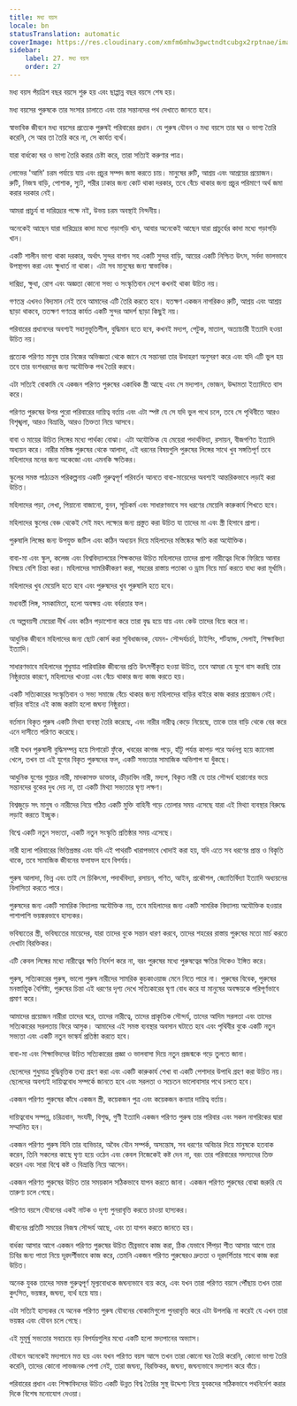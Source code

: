 ```yaml
---
title: মধ্য বয়স
locale: bn
statusTranslation: automatic
coverImage: https://res.cloudinary.com/xmfm6mhw3gwctndtcubgx2rptnae/image/upload/v1740337243/small_cover_educacion_fundamental_a051170f1c.webp
sidebar:
    label: 27. মধ্য বয়স
    order: 27
---
```

মধ্য বয়স পঁয়ত্রিশ বছর বয়সে শুরু হয় এবং ছাপ্পান্ন বছর বয়সে শেষ হয়।

মধ্য বয়সের পুরুষকে তার সংসার চালাতে এবং তার সন্তানদের পথ দেখাতে জানতে হবে।

স্বাভাবিক জীবনে মধ্য বয়সের প্রত্যেক পুরুষই পরিবারের প্রধান। যে পুরুষ যৌবন ও মধ্য বয়সে তার ঘর ও ভাগ্য তৈরি করেনি, সে আর তা তৈরি করে না, সে কার্যত ব্যর্থ।

যারা বার্ধক্যে ঘর ও ভাগ্য তৈরি করার চেষ্টা করে, তারা সত্যিই করুণার পাত্র।

লোভের 'আমি' চরম পর্যায়ে যায় এবং প্রচুর সম্পদ জমা করতে চায়। মানুষের রুটি, আশ্রয় এবং আশ্রয়ের প্রয়োজন। রুটি, নিজস্ব বাড়ি, পোশাক, স্যুট, শরীর ঢাকার জন্য কোট থাকা দরকার, তবে বেঁচে থাকার জন্য প্রচুর পরিমাণে অর্থ জমা করার দরকার নেই।

আমরা প্রাচুর্য বা দারিদ্র্যের পক্ষে নই, উভয় চরম অবস্থাই নিন্দনীয়।

অনেকেই আছেন যারা দারিদ্র্যের কাদা মধ্যে গড়াগড়ি খান, আবার অনেকেই আছেন যারা প্রাচুর্যের কাদা মধ্যে গড়াগড়ি খান।

একটি শালীন ভাগ্য থাকা দরকার, অর্থাৎ সুন্দর বাগান সহ একটি সুন্দর বাড়ি, আয়ের একটি নিশ্চিত উৎস, সর্বদা ভালভাবে উপস্থাপন করা এবং ক্ষুধার্ত না থাকা। এটা সব মানুষের জন্য স্বাভাবিক।

দারিদ্র্য, ক্ষুধা, রোগ এবং অজ্ঞতা কোনো সভ্য ও সংস্কৃতিবান দেশে কখনই থাকা উচিত নয়।

গণতন্ত্র এখনও বিদ্যমান নেই তবে আমাদের এটি তৈরি করতে হবে। যতক্ষণ একজন নাগরিকও রুটি, আশ্রয় এবং আশ্রয় ছাড়া থাকবে, ততক্ষণ গণতন্ত্র কার্যত একটি সুন্দর আদর্শ ছাড়া কিছুই নয়।

পরিবারের প্রধানদের অবশ্যই সহানুভূতিশীল, বুদ্ধিমান হতে হবে, কখনই মদ্যপ, পেটুক, মাতাল, অত্যাচারী ইত্যাদি হওয়া উচিত নয়।

প্রত্যেক পরিণত মানুষ তার নিজের অভিজ্ঞতা থেকে জানে যে সন্তানরা তার উদাহরণ অনুসরণ করে এবং যদি এটি ভুল হয় তবে তার বংশধরদের জন্য অযৌক্তিক পথ তৈরি করবে।

এটা সত্যিই বোকামি যে একজন পরিণত পুরুষের একাধিক স্ত্রী আছে এবং সে মদ্যপান, ভোজন, উদ্দামতা ইত্যাদিতে বাস করে।

পরিণত পুরুষের উপর পুরো পরিবারের দায়িত্ব বর্তায় এবং এটা স্পষ্ট যে সে যদি ভুল পথে চলে, তবে সে পৃথিবীতে আরও বিশৃঙ্খলা, আরও বিভ্রান্তি, আরও তিক্ততা নিয়ে আসবে।

বাবা ও মায়ের উচিত লিঙ্গের মধ্যে পার্থক্য বোঝা। এটা অযৌক্তিক যে মেয়েরা পদার্থবিদ্যা, রসায়ন, বীজগণিত ইত্যাদি অধ্যয়ন করে। নারীর মস্তিষ্ক পুরুষের থেকে আলাদা, এই ধরনের বিষয়গুলি পুরুষের লিঙ্গের সাথে খুব সঙ্গতিপূর্ণ তবে মহিলাদের মনের জন্য অকেজো এবং এমনকি ক্ষতিকর।

স্কুলের সমস্ত পাঠ্যক্রম পরিকল্পনায় একটি গুরুত্বপূর্ণ পরিবর্তন আনতে বাবা-মায়েদের অবশ্যই আন্তরিকভাবে লড়াই করা উচিত।

মহিলাদের পড়া, লেখা, পিয়ানো বাজানো, বুনন, সূচিকর্ম এবং সাধারণভাবে সব ধরণের মেয়েলি কারুকার্য শিখতে হবে।

মহিলাদের স্কুলের বেঞ্চ থেকেই সেই মহৎ লক্ষ্যের জন্য প্রস্তুত করা উচিত যা তাদের মা এবং স্ত্রী হিসাবে প্রাপ্য।

পুরুষালি লিঙ্গের জন্য উপযুক্ত জটিল এবং কঠিন অধ্যয়ন দিয়ে মহিলাদের মস্তিষ্কের ক্ষতি করা অযৌক্তিক।

বাবা-মা এবং স্কুল, কলেজ এবং বিশ্ববিদ্যালয়ের শিক্ষকদের উচিত মহিলাদের তাদের প্রাপ্য নারীত্বের দিকে ফিরিয়ে আনার বিষয়ে বেশি চিন্তা করা। মহিলাদের সামরিকীকরণ করা, শহরের রাস্তায় পতাকা ও ড্রাম নিয়ে মার্চ করতে বাধ্য করা মূর্খামি।

মহিলাদের খুব মেয়েলি হতে হবে এবং পুরুষদের খুব পুরুষালি হতে হবে।

মধ্যবর্তী লিঙ্গ, সমকামিতা, হলো অবক্ষয় এবং বর্বরতার ফল।

যে অল্পবয়সী মেয়েরা দীর্ঘ এবং কঠিন পড়াশোনা করে তারা বৃদ্ধ হয়ে যায় এবং কেউ তাদের বিয়ে করে না।

আধুনিক জীবনে মহিলাদের জন্য ছোট কোর্স করা সুবিধাজনক, যেমন- সৌন্দর্যচর্চা, টাইপিং, শর্টহ্যান্ড, সেলাই, শিক্ষাবিদ্যা ইত্যাদি।

সাধারণভাবে মহিলাদের শুধুমাত্র পারিবারিক জীবনের প্রতি উৎসর্গীকৃত হওয়া উচিত, তবে আমরা যে যুগে বাস করছি তার নিষ্ঠুরতার কারণে, মহিলাদের খাওয়া এবং বেঁচে থাকার জন্য কাজ করতে হয়।

একটি সত্যিকারের সংস্কৃতিবান ও সভ্য সমাজে বেঁচে থাকার জন্য মহিলাদের বাড়ির বাইরে কাজ করার প্রয়োজন নেই। বাড়ির বাইরে এই কাজ করাটা হলো জঘন্য নিষ্ঠুরতা।

বর্তমান বিকৃত পুরুষ একটি মিথ্যা ব্যবস্থা তৈরি করেছে, এবং নারীর নারীত্ব কেড়ে নিয়েছে, তাকে তার বাড়ি থেকে বের করে এনে দাসীতে পরিণত করেছে।

নারী যখন পুরুষালী বুদ্ধিসম্পন্ন হয়ে সিগারেট ফুঁকে, খবরের কাগজ পড়ে, হাঁটু পর্যন্ত কাপড় পরে অর্ধনগ্ন হয়ে ক্যানেস্তা খেলে, তখন তা এই যুগের বিকৃত পুরুষদের ফল, একটি সভ্যতার সামাজিক অভিশাপ যা ধুঁকছে।

আধুনিক যুগের গুপ্তচর নারী, মাদকাসক্ত ডাক্তার, ক্রীড়াবিদ নারী, মদ্যপ, বিকৃত নারী যে তার সৌন্দর্য হারানোর ভয়ে সন্তানদের বুকের দুধ দেয় না, তা একটি মিথ্যা সভ্যতার ঘৃণ্য লক্ষণ।

বিশ্বজুড়ে সৎ মানুষ ও নারীদের নিয়ে গঠিত একটি মুক্তি বাহিনী গড়ে তোলার সময় এসেছে যারা এই মিথ্যা ব্যবস্থার বিরুদ্ধে লড়াই করতে ইচ্ছুক।

বিশ্বে একটি নতুন সভ্যতা, একটি নতুন সংস্কৃতি প্রতিষ্ঠার সময় এসেছে।

নারী হলো পরিবারের ভিত্তিপ্রস্তর এবং যদি এই পাথরটি খারাপভাবে খোদাই করা হয়, যদি এতে সব ধরণের প্রান্ত ও বিকৃতি থাকে, তবে সামাজিক জীবনের ফলাফল হবে বিপর্যয়।

পুরুষ আলাদা, ভিন্ন এবং তাই সে চিকিৎসা, পদার্থবিদ্যা, রসায়ন, গণিত, আইন, প্রকৌশল, জ্যোতির্বিদ্যা ইত্যাদি অধ্যয়নের বিলাসিতা করতে পারে।

পুরুষদের জন্য একটি সামরিক বিদ্যালয় অযৌক্তিক নয়, তবে মহিলাদের জন্য একটি সামরিক বিদ্যালয় অযৌক্তিক হওয়ার পাশাপাশি ভয়ঙ্করভাবে হাস্যকর।

ভবিষ্যতের স্ত্রী, ভবিষ্যতের মায়েদের, যারা তাদের বুকে সন্তান ধারণ করবে, তাদের শহরের রাস্তায় পুরুষের মতো মার্চ করতে দেখাটা বিরক্তিকর।

এটি কেবল লিঙ্গের মধ্যে নারীত্বের ক্ষতি নির্দেশ করে না, বরং পুরুষের মধ্যে পুরুষত্বের ক্ষতির দিকেও ইঙ্গিত করে।

পুরুষ, সত্যিকারের পুরুষ, ভালো পুরুষ নারীদের সামরিক কুচকাওয়াজ মেনে নিতে পারে না। পুরুষের বিবেক, পুরুষের মনস্তাত্ত্বিক বৈশিষ্ট্য, পুরুষের চিন্তা এই ধরণের দৃশ্য দেখে সত্যিকারের ঘৃণা বোধ করে যা মানুষের অবক্ষয়কে পরিপূর্ণভাবে প্রমাণ করে।

আমাদের প্রয়োজন নারীরা তাদের ঘরে, তাদের নারীত্বে, তাদের প্রাকৃতিক সৌন্দর্য, তাদের আদিম সরলতা এবং তাদের সত্যিকারের সরলতায় ফিরে আসুক। আমাদের এই সমস্ত ব্যবস্থার অবসান ঘটাতে হবে এবং পৃথিবীর বুকে একটি নতুন সভ্যতা এবং একটি নতুন ভাস্কর্য প্রতিষ্ঠা করতে হবে।

বাবা-মা এবং শিক্ষাবিদদের উচিত সত্যিকারের প্রজ্ঞা ও ভালবাসা দিয়ে নতুন প্রজন্মকে গড়ে তুলতে জানা।

ছেলেদের শুধুমাত্র বুদ্ধিবৃত্তিক তথ্য গ্রহণ করা এবং একটি কারুকার্য শেখা বা একটি পেশাদার উপাধি গ্রহণ করা উচিত নয়। ছেলেদের অবশ্যই দায়িত্ববোধ সম্পর্কে জানতে হবে এবং সরলতা ও সচেতন ভালোবাসার পথে চলতে হবে।

একজন পরিণত পুরুষের কাঁধে একজন স্ত্রী, কয়েকজন পুত্র এবং কয়েকজন কন্যার দায়িত্ব বর্তায়।

দায়িত্ববোধ সম্পন্ন, চরিত্রবান, সংযমী, বিশুদ্ধ, গুণী ইত্যাদি একজন পরিণত পুরুষ তার পরিবার এবং সকল নাগরিকের দ্বারা সম্মানিত হন।

একজন পরিণত পুরুষ যিনি তার ব্যভিচার, অবৈধ যৌন সম্পর্ক, অসন্তোষ, সব ধরণের অবিচার দিয়ে মানুষকে হতবাক করেন, তিনি সকলের কাছে ঘৃণ্য হয়ে ওঠেন এবং কেবল নিজেকেই কষ্ট দেন না, বরং তার পরিবারের সদস্যদের তিক্ত করেন এবং সারা বিশ্বে কষ্ট ও বিভ্রান্তি নিয়ে আসেন।

একজন পরিণত পুরুষের উচিত তার সময়কাল সঠিকভাবে যাপন করতে জানা। একজন পরিণত পুরুষের বোঝা জরুরি যে তারুণ্য চলে গেছে।

পরিণত বয়সে যৌবনের একই নাটক ও দৃশ্য পুনরাবৃত্তি করতে চাওয়া হাস্যকর।

জীবনের প্রতিটি সময়ের নিজস্ব সৌন্দর্য আছে, এবং তা যাপন করতে জানতে হয়।

বার্ধক্য আসার আগে একজন পরিণত পুরুষের উচিত তীব্রভাবে কাজ করা, ঠিক যেভাবে পিঁপড়া শীত আসার আগে তার ঢিবির জন্য পাতা নিয়ে দূরদর্শীভাবে কাজ করে, তেমনি একজন পরিণত পুরুষেরও দ্রুততা ও দূরদর্শিতার সাথে কাজ করা উচিত।

অনেক যুবক তাদের সমস্ত গুরুত্বপূর্ণ মূল্যবোধকে জঘন্যভাবে ব্যয় করে, এবং যখন তারা পরিণত বয়সে পৌঁছায় তখন তারা কুৎসিত, ভয়ঙ্কর, জঘন্য, ব্যর্থ হয়ে যায়।

এটা সত্যিই হাস্যকর যে অনেক পরিণত পুরুষ যৌবনের বোকামিগুলো পুনরাবৃত্তি করে এটা উপলব্ধি না করেই যে এখন তারা ভয়ঙ্কর এবং যৌবন চলে গেছে।

এই মুমূর্ষু সভ্যতার সবচেয়ে বড় বিপর্যয়গুলির মধ্যে একটি হলো মদ্যপানের অভ্যাস।

যৌবনে অনেকেই মদ্যপানে মত্ত হয় এবং যখন পরিণত বয়স আসে তখন তারা কোনো ঘর তৈরি করেনি, কোনো ভাগ্য তৈরি করেনি, তাদের কোনো লাভজনক পেশা নেই, তারা জঘন্য, বিরক্তিকর, জঘন্য, জঘন্যভাবে মদ্যপান করে বাঁচে।

পরিবারের প্রধান এবং শিক্ষাবিদদের উচিত একটি উন্নত বিশ্ব তৈরির সুস্থ উদ্দেশ্য নিয়ে যুবকদের সঠিকভাবে পথনির্দেশ করার দিকে বিশেষ মনোযোগ দেওয়া।
